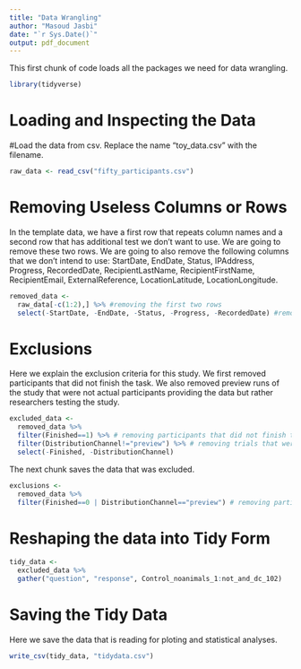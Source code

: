 ```yaml
---
title: "Data Wrangling"
author: "Masoud Jasbi"
date: "`r Sys.Date()`"
output: pdf_document
---
```


This first chunk of code loads all the packages we need for data wrangling.

```r
library(tidyverse)
```

# Loading and Inspecting the Data
#Load the data from csv. Replace the name "toy_data.csv" with the filename.

```r
raw_data <- read_csv("fifty_participants.csv")
```

# Removing Useless Columns or Rows

In the template data, we have a first row that repeats column names and a second row that has additional test we don't want to use. We are going to remove these two rows. We are going to also remove the following columns that we don't intend to use: StartDate, EndDate, Status, IPAddress, Progress, RecordedDate, RecipientLastName, RecipientFirstName, RecipientEmail, ExternalReference, LocationLatitude, LocationLongitude.

```r
removed_data <- 
  raw_data[-c(1:2),] %>% #removing the first two rows
  select(-StartDate, -EndDate, -Status, -Progress, -RecordedDate) #removing colunns we don't need
```

# Exclusions

Here we explain the exclusion criteria for this study. We first removed participants that did not finish the task. We also removed preview runs of the study that were not actual participants providing the data but rather researchers testing the study.

```r
excluded_data <-
  removed_data %>%
  filter(Finished==1) %>% # removing participants that did not finish the task
  filter(DistributionChannel!="preview") %>% # removing trials that were preview trials
  select(-Finished, -DistributionChannel)
```

The next chunk saves the data that was excluded. 

```r
exclusions <-
  removed_data %>%
  filter(Finished==0 | DistributionChannel=="preview") # removing participants that did not finish the task
```

# Reshaping the data into Tidy Form

```r
tidy_data <-
  excluded_data %>%
  gather("question", "response", Control_noanimals_1:not_and_dc_102)
```

# Saving the Tidy Data

Here we save the data that is reading for ploting and statistical analyses.

```r
write_csv(tidy_data, "tidydata.csv")
```
